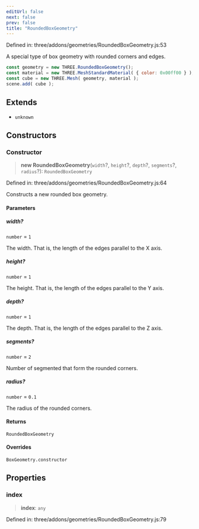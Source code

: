 ```yaml
---
editUrl: false
next: false
prev: false
title: "RoundedBoxGeometry"
---
```


Defined in: three/addons/geometries/RoundedBoxGeometry.js:53

A special type of box geometry with rounded corners and edges.

```js
const geometry = new THREE.RoundedBoxGeometry();
const material = new THREE.MeshStandardMaterial( { color: 0x00ff00 } );
const cube = new THREE.Mesh( geometry, material );
scene.add( cube );
```

## Extends

- `unknown`

## Constructors

### Constructor

> **new RoundedBoxGeometry**(`width`?, `height`?, `depth`?, `segments`?, `radius`?): `RoundedBoxGeometry`

Defined in: three/addons/geometries/RoundedBoxGeometry.js:64

Constructs a new rounded box geometry.

#### Parameters

##### width?

`number` = `1`

The width. That is, the length of the edges parallel to the X axis.

##### height?

`number` = `1`

The height. That is, the length of the edges parallel to the Y axis.

##### depth?

`number` = `1`

The depth. That is, the length of the edges parallel to the Z axis.

##### segments?

`number` = `2`

Number of segmented that form the rounded corners.

##### radius?

`number` = `0.1`

The radius of the rounded corners.

#### Returns

`RoundedBoxGeometry`

#### Overrides

`BoxGeometry.constructor`

## Properties

### index

> **index**: `any`

Defined in: three/addons/geometries/RoundedBoxGeometry.js:79
